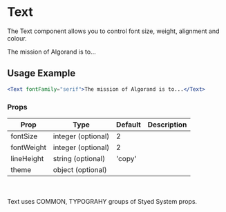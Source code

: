 # Text

The Text component allows you to control font size, weight, alignment and colour.


<Text fontFamily="serif">The mission of Algorand is to...</Text>

## Usage Example

```jsx
<Text fontFamily="serif">The mission of Algorand is to...</Text>
```

### Props


<Table>
  <thead>
  <tr>
    <th>Prop</th>
    <th>Type</th>
    <th>Default</th>
    <th>Description</th>
  </tr>
  </thead>
  <tbody>
  <tr><td>fontSize</td><td>integer (optional)</td><td>2</td><td></td></tr>
  <tr><td>fontWeight</td><td>integer (optional)</td><td>2</td><td></td></tr>
  <tr><td>lineHeight</td><td>string (optional)</td><td>'copy'</td><td></td></tr>
  <tr><td>theme</td><td>object (optional)</td><td></td><td></td></tr>
    </tbody>
    </Table>

<br></br>Text uses COMMON, TYPOGRAHY groups of Styed System props.